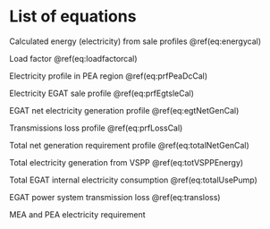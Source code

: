 # List of equations {-}

Calculated energy (electricity) from sale profiles \@ref(eq:energycal)

\begin{equation}
 
 Ene_{t}=\frac{\sum_{h=1}^{17520} (Prf_{t,h})}{2*1000}
 (\#eq:energycal)

\end{equation}

Load factor \@ref(eq:loadfactorcal)

\begin{equation}

 LF_{t}=\frac{Energy_{t}}{Peak_{d,h} * 8760}*100 
 (\#eq:loadfactorcal)

\end{equation} 

Electricity profile in PEA region \@ref(eq:prfPeaDcCal)

\begin{equation}
 
 Prf_{r,t,h}=\ Prf_{PEA,t,h} + Prf_{DC,t,h}
 (\#eq:prfPeaDcCal)

\end{equation}

Electricity EGAT sale profile \@ref(eq:prfEgtsleCal)

\begin{equation}

 EGTSLE_{t,h}=\ MEA_{t,h} + \sum_{i=1}^{4} (PEA_{i,t,h} + DC_{i,t,h}) 
 (\#eq:prfEgtsleCal)

\end{equation}

EGAT net electricity generation profile \@ref(eq:egtNetGenCal)

\begin{equation}

EGTNETGEN_{i,t,h} = MEAReq_{t,h} + \sum_{i=1}^{4} PEAReq_{i,t,h} + \sum_{c=1}^{2}EXPReq_{c,t,h}
(\#eq:egtNetGenCal)

\end{equation}

Transmissions loss profile \@ref(eq:prfLossCal)

\begin{equation}

LSS_{i,t,h} = EGTNETGEN_{i,t,h} - EGTSLE_{i,t,h}
(\#eq:prfLossCal)

\end{equation}

Total net generation requirement profile \@ref(eq:totalNetGenCal)

\begin{equation}

TOTNETGEN_{i,t,h} = MEAReq_{t,h} + \sum_{i=1}^{4}(PEAReq_{i,t,h} + VSPP_{i,t,h})
(\#eq:totalNetGenCal)

\end{equation}
 
Total electricity generation from VSPP \@ref(eq:totVSPPEnergy)

\begin{equation}

EVSPP_{i,t} = EVSPP_{MEA,t} + (EVSPP_{PEA,t}+EVSPP_{DEDE,t}+EVSPP_{Selfgen,t})
(\#eq:totVSPPEnergy)

\end{equation}

Total EGAT internal electricity consumption \@ref(eq:totalUsePump)

\begin{align*}

TOTUSEPUMP_{t}  = & ELY_{headoffice,t}+ELY_{substation,t}+ELY_{stationserv,t}+\\
                  & ELY_{maemoh,t}+ELY_{pump,t}
(\#eq:totalUsePump)

\end{align*}

EGAT power system transmission loss \@ref(eq:transloss)

\begin{equation}


TRNLSS_{t}  = \frac{LSS_{t}}{EGATSLE_{t}}
(\#eq:transloss)


\end{equation}

MEA and PEA electricity requirement

\begin{equation}

ELYREQ_{r,t}  =  ELYCON_{r,t} + ELYLSS_{r,t}
(\#eq:elyreq)

\end{equation}